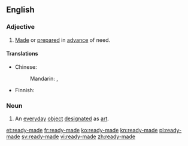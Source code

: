 ==English==

===Adjective===
{{en-adj}}

# [[made|Made]] or [[prepared]] in [[advance]] of need.

====Translations====
{{trans-top|made in advance}}
* Chinese:
*: Mandarin: {{t-|cmn|現成|alt=現成的|sc=Hani}}, {{t-|cmn|现成|alt=现成的|tr=xiànchéng de|sc=Hani}}
{{trans-mid}}
* Finnish: {{t+|fi|valmis|alt=valmis-}}
{{trans-bottom}}

===Noun===
{{en-noun}}

# An [[everyday]] [[object]] [[designated]] as [[art]].

[[et:ready-made]]
[[fr:ready-made]]
[[ko:ready-made]]
[[kn:ready-made]]
[[pl:ready-made]]
[[sv:ready-made]]
[[vi:ready-made]]
[[zh:ready-made]]